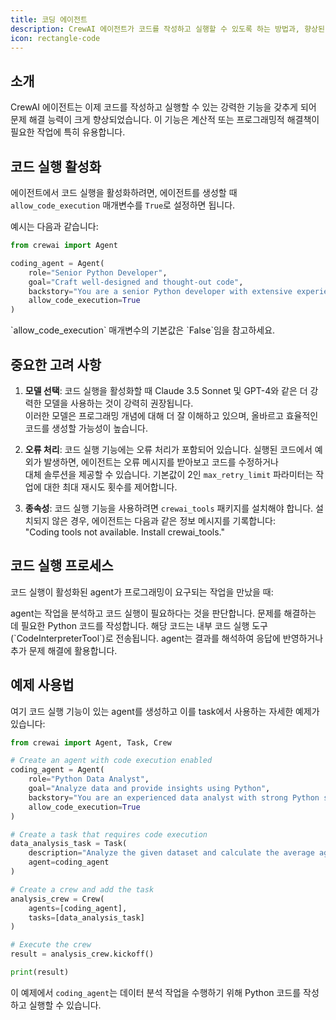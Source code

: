 ```yaml
---
title: 코딩 에이전트
description: CrewAI 에이전트가 코드를 작성하고 실행할 수 있도록 하는 방법과, 향상된 기능을 위한 고급 기능을 알아보세요.
icon: rectangle-code
---
```


## 소개

CrewAI 에이전트는 이제 코드를 작성하고 실행할 수 있는 강력한 기능을 갖추게 되어 문제 해결 능력이 크게 향상되었습니다. 이 기능은 계산적 또는 프로그래밍적 해결책이 필요한 작업에 특히 유용합니다.

## 코드 실행 활성화

에이전트에서 코드 실행을 활성화하려면, 에이전트를 생성할 때 `allow_code_execution` 매개변수를 `True`로 설정하면 됩니다.

예시는 다음과 같습니다:

```python Code
from crewai import Agent

coding_agent = Agent(
    role="Senior Python Developer",
    goal="Craft well-designed and thought-out code",
    backstory="You are a senior Python developer with extensive experience in software architecture and best practices.",
    allow_code_execution=True
)
```

<Note>
`allow_code_execution` 매개변수의 기본값은 `False`임을 참고하세요.
</Note>

## 중요한 고려 사항

1. **모델 선택**: 코드 실행을 활성화할 때 Claude 3.5 Sonnet 및 GPT-4와 같은 더 강력한 모델을 사용하는 것이 강력히 권장됩니다.  
이러한 모델은 프로그래밍 개념에 대해 더 잘 이해하고 있으며, 올바르고 효율적인 코드를 생성할 가능성이 높습니다.

2. **오류 처리**: 코드 실행 기능에는 오류 처리가 포함되어 있습니다. 실행된 코드에서 예외가 발생하면, 에이전트는 오류 메시지를 받아보고 코드를 수정하거나  
대체 솔루션을 제공할 수 있습니다. 기본값이 2인 `max_retry_limit` 파라미터는 작업에 대한 최대 재시도 횟수를 제어합니다.

3. **종속성**: 코드 실행 기능을 사용하려면 `crewai_tools` 패키지를 설치해야 합니다. 설치되지 않은 경우, 에이전트는 다음과 같은 정보 메시지를 기록합니다:  
"Coding tools not available. Install crewai_tools."

## 코드 실행 프로세스

코드 실행이 활성화된 agent가 프로그래밍이 요구되는 작업을 만났을 때:

<Steps>
    <Step title="작업 분석">
    agent는 작업을 분석하고 코드 실행이 필요하다는 것을 판단합니다.
    </Step>
    <Step title="코드 작성">
    문제를 해결하는 데 필요한 Python 코드를 작성합니다.
    </Step>
    <Step title="코드 실행">
    해당 코드는 내부 코드 실행 도구(`CodeInterpreterTool`)로 전송됩니다.
    </Step>
    <Step title="결과 해석">
    agent는 결과를 해석하여 응답에 반영하거나 추가 문제 해결에 활용합니다.
    </Step>
</Steps>

## 예제 사용법

여기 코드 실행 기능이 있는 agent를 생성하고 이를 task에서 사용하는 자세한 예제가 있습니다:

```python Code
from crewai import Agent, Task, Crew

# Create an agent with code execution enabled
coding_agent = Agent(
    role="Python Data Analyst",
    goal="Analyze data and provide insights using Python",
    backstory="You are an experienced data analyst with strong Python skills.",
    allow_code_execution=True
)

# Create a task that requires code execution
data_analysis_task = Task(
    description="Analyze the given dataset and calculate the average age of participants.",
    agent=coding_agent
)

# Create a crew and add the task
analysis_crew = Crew(
    agents=[coding_agent],
    tasks=[data_analysis_task]
)

# Execute the crew
result = analysis_crew.kickoff()

print(result)
```

이 예제에서 `coding_agent`는 데이터 분석 작업을 수행하기 위해 Python 코드를 작성하고 실행할 수 있습니다.